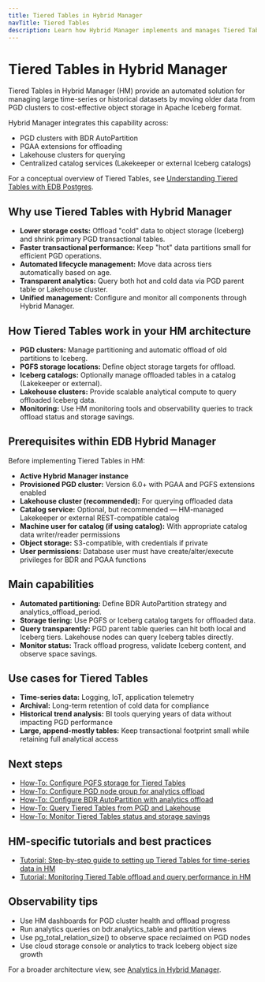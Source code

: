 ```yaml
---
title: Tiered Tables in Hybrid Manager
navTitle: Tiered Tables
description: Learn how Hybrid Manager implements and manages Tiered Tables with PGD and Lakehouse for cost-efficient, scalable analytics.
---
```


# Tiered Tables in Hybrid Manager

Tiered Tables in Hybrid Manager (HM) provide an automated solution for managing large time-series or historical datasets by moving older data from PGD clusters to cost-effective object storage in Apache Iceberg format.

Hybrid Manager integrates this capability across:

- PGD clusters with BDR AutoPartition
- PGAA extensions for offloading
- Lakehouse clusters for querying
- Centralized catalog services (Lakekeeper or external Iceberg catalogs)

For a conceptual overview of Tiered Tables, see [Understanding Tiered Tables with EDB Postgres](../../explained/tiered-tables).

## Why use Tiered Tables with Hybrid Manager

- **Lower storage costs:** Offload "cold" data to object storage (Iceberg) and shrink primary PGD transactional tables.
- **Faster transactional performance:** Keep "hot" data partitions small for efficient PGD operations.
- **Automated lifecycle management:** Move data across tiers automatically based on age.
- **Transparent analytics:** Query both hot and cold data via PGD parent table or Lakehouse cluster.
- **Unified management:** Configure and monitor all components through Hybrid Manager.

## How Tiered Tables work in your HM architecture

- **PGD clusters:** Manage partitioning and automatic offload of old partitions to Iceberg.
- **PGFS storage locations:** Define object storage targets for offload.
- **Iceberg catalogs:** Optionally manage offloaded tables in a catalog (Lakekeeper or external).
- **Lakehouse clusters:** Provide scalable analytical compute to query offloaded Iceberg data.
- **Monitoring:** Use HM monitoring tools and observability queries to track offload status and storage savings.

## Prerequisites within EDB Hybrid Manager

Before implementing Tiered Tables in HM:

- **Active Hybrid Manager instance**
- **Provisioned PGD cluster:** Version 6.0+ with PGAA and PGFS extensions enabled
- **Lakehouse cluster (recommended):** For querying offloaded data
- **Catalog service:** Optional, but recommended — HM-managed Lakekeeper or external REST-compatible catalog
- **Machine user for catalog (if using catalog):** With appropriate catalog data writer/reader permissions
- **Object storage:** S3-compatible, with credentials if private
- **User permissions:** Database user must have create/alter/execute privileges for BDR and PGAA functions

## Main capabilities

- **Automated partitioning:** Define BDR AutoPartition strategy and analytics_offload_period.
- **Storage tiering:** Use PGFS or Iceberg catalog targets for offloaded data.
- **Query transparently:** PGD parent table queries can hit both local and Iceberg tiers. Lakehouse nodes can query Iceberg tables directly.
- **Monitor status:** Track offload progress, validate Iceberg content, and observe space savings.

## Use cases for Tiered Tables

- **Time-series data:** Logging, IoT, application telemetry
- **Archival:** Long-term retention of cold data for compliance
- **Historical trend analysis:** BI tools querying years of data without impacting PGD performance
- **Large, append-mostly tables:** Keep transactional footprint small while retaining full analytical access

## Next steps

- [How-To: Configure PGFS storage for Tiered Tables](./learn/how-to/configure-tiered-pgfs)
- [How-To: Configure PGD node group for analytics offload](./learn/how-to/configure-tiered-offload)
- [How-To: Configure BDR AutoPartition with analytics offload](./learn/how-to/configure-tiered-autopartition)
- [How-To: Query Tiered Tables from PGD and Lakehouse](./learn/how-to/query-tiered-tables)
- [How-To: Monitor Tiered Tables status and storage savings](./learn/how-to/monitor-tiered-tables)

## HM-specific tutorials and best practices

- [Tutorial: Step-by-step guide to setting up Tiered Tables for time-series data in HM](./learn/how-to/configure-tiered-autopartition)
- [Tutorial: Monitoring Tiered Table offload and query performance in HM](./learn/how-to/monitor-tiered-tables)

## Observability tips

- Use HM dashboards for PGD cluster health and offload progress
- Run analytics queries on bdr.analytics_table and partition views
- Use pg_total_relation_size() to observe space reclaimed on PGD nodes
- Use cloud storage console or analytics to track Iceberg object size growth

For a broader architecture view, see [Analytics in Hybrid Manager](./index).
